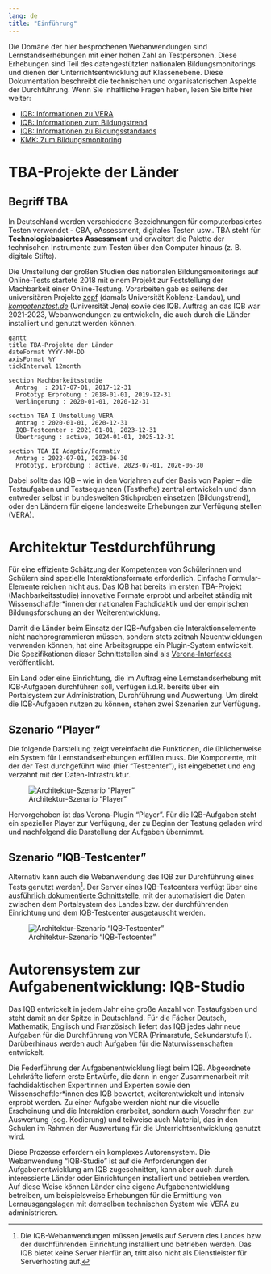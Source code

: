 ```yaml
---
lang: de
title: "Einführung"
---
```


Die Domäne der hier besprochenen Webanwendungen sind Lernstandserhebungen mit einer hohen Zahl an Testpersonen. Diese Erhebungen sind Teil des datengestützten nationalen Bildungsmonitorings und dienen der Unterrichtsentwicklung auf Klassenebene. Diese Dokumentation beschreibt die technischen und organisatorischen Aspekte der Durchführung. Wenn Sie inhaltliche Fragen haben, lesen Sie bitte hier weiter:

* [IQB: Informationen zu VERA](https://www.iqb.hu-berlin.de/vera/)
* [IQB: Informationen zum Bildungstrend](https://www.iqb.hu-berlin.de/bt/)
* [IQB: Informationen zu Bildungsstandards](https://www.iqb.hu-berlin.de/bista/)
* [KMK: Zum Bildungsmonitoring](https://www.kmk.org/themen/qualitaetssicherung-in-schulen/bildungsmonitoring/)

# TBA-Projekte der Länder

::: {.callout-note}
## Begriff TBA

In Deutschland werden verschiedene Bezeichnungen für computerbasiertes Testen verwendet - CBA, eAssessment, digitales Testen usw.. TBA steht für **Technologiebasiertes Assessment** und erweitert die Palette der technischen Instrumente zum Testen über den Computer hinaus (z. B. digitale Stifte).
:::

Die Umstellung der großen Studien des nationalen Bildungsmonitorings auf Online-Tests startete 2018 mit einem Projekt zur Feststellung der Machbarkeit einer Online-Testung. Vorarbeiten gab es seitens der universitären Projekte [zepf](https://www.zepf.eu/) (damals Universität Koblenz-Landau), und [*kompetenztest.de*](https://www.kompetenztest.de/) (Universität Jena) sowie des IQB. Auftrag an das IQB war 2021-2023, Webanwendungen zu entwickeln, die auch durch die Länder installiert und genutzt werden können.

```mermaid
gantt
title TBA-Projekte der Länder
dateFormat YYYY-MM-DD
axisFormat %Y
tickInterval 12month

section Machbarkeitsstudie
  Antrag  : 2017-07-01, 2017-12-31
  Prototyp Erprobung : 2018-01-01, 2019-12-31
  Verlängerung : 2020-01-01, 2020-12-31

section TBA I Umstellung VERA
  Antrag : 2020-01-01, 2020-12-31
  IQB-Testcenter : 2021-01-01, 2023-12-31
  Übertragung : active, 2024-01-01, 2025-12-31

section TBA II Adaptiv/Formativ
  Antrag : 2022-07-01, 2023-06-30
  Prototyp, Erprobung : active, 2023-07-01, 2026-06-30

```

Dabei sollte das IQB -- wie in den Vorjahren auf der Basis von Papier -- die Testaufgaben und Testsequenzen (Testhefte) zentral entwickeln und dann entweder selbst in bundesweiten Stichproben einsetzen (Bildungstrend), oder den Ländern für eigene landesweite Erhebungen zur Verfügung stellen (VERA).

# Architektur Testdurchführung

Für eine effiziente Schätzung der Kompetenzen von Schülerinnen und Schülern sind spezielle Interaktionsformate erforderlich. Einfache Formular-Elemente reichen nicht aus. Das IQB hat bereits im ersten TBA-Projekt (Machbarkeitsstudie) innovative Formate erprobt und arbeitet ständig mit Wissenschaftler*innen der nationalen Fachdidaktik und der empirischen Bildungsforschung an der Weiterentwicklung.

Damit die Länder beim Einsatz der IQB-Aufgaben die Interaktionselemente nicht nachprogrammieren müssen, sondern stets zeitnah Neuentwicklungen verwenden können, hat eine Arbeitsgruppe ein Plugin-System entwickelt. Die Spezifikationen dieser Schnittstellen sind als [Verona-Interfaces](https://verona-interfaces.github.io) veröffentlicht.

Ein Land oder eine Einrichtung, die im Auftrag eine Lernstandserhebung mit IQB-Aufgaben durchführen soll, verfügen i.d.R. bereits über ein Portalsystem zur Administration, Durchführung und Auswertung. Um direkt die IQB-Aufgaben nutzen zu können, stehen zwei Szenarien zur Verfügung.

## Szenario "Player"

Die folgende Darstellung zeigt vereinfacht die Funktionen, die üblicherweise ein System für Lernstandserhebungen erfüllen muss. Die Komponente, mit der der Test durchgeführt wird (hier "Testcenter"), ist eingebettet und eng verzahnt mit der Daten-Infrastruktur.

![Architektur-Szenario "Player"](Architektur_Player-Szenario.png)

Hervorgehoben ist das Verona-Plugin "Player". Für die IQB-Aufgaben steht ein spezieller Player zur Verfügung, der zu Beginn der Testung geladen wird und nachfolgend die Darstellung der Aufgaben übernimmt.

## Szenario "IQB-Testcenter"

Alternativ kann auch die Webanwendung des IQB zur Durchführung eines Tests genutzt werden[^1]. Der Server eines IQB-Testcenters verfügt über eine [ausführlich dokumentierte Schnittstelle](https://pages.cms.hu-berlin.de/iqb/testcenter/dist/api/index.html), mit der automatisiert die Daten zwischen dem Portalsystem des Landes bzw. der durchführenden Einrichtung und dem IQB-Testcenter ausgetauscht werden.

![Architektur-Szenario "IQB-Testcenter"](Architektur_TC-Szenario.png)

# Autorensystem zur Aufgabenentwicklung: IQB-Studio

Das IQB entwickelt in jedem Jahr eine große Anzahl von Testaufgaben und steht damit an der Spitze in Deutschland. Für die Fächer Deutsch, Mathematik, Englisch und Französisch liefert das IQB jedes Jahr neue Aufgaben für die Durchführung von VERA (Primarstufe, Sekundarstufe I). Darüberhinaus werden auch Aufgaben für die Naturwissenschaften entwickelt.

Die Federführung der Aufgabenentwicklung liegt beim IQB. Abgeordnete Lehrkräfte liefern erste Entwürfe, die dann in enger Zusammenarbeit mit fachdidaktischen Expertinnen und Experten sowie den Wissenschaftler*innen des IQB bewertet, weiterentwickelt und intensiv erprobt werden. Zu einer Aufgabe werden nicht nur die visuelle Erscheinung und die Interaktion erarbeitet, sondern auch Vorschriften zur Auswertung (sog. Kodierung) und teilweise auch Material, das in den Schulen im Rahmen der Auswertung für die Unterrichtsentwicklung genutzt wird.

Diese Prozesse erfordern ein komplexes Autorensystem. Die Webanwendung "IQB-Studio" ist auf die Anforderungen der Aufgabenentwicklung am IQB zugeschnitten, kann aber auch durch interessierte Länder oder Einrichtungen installiert und betrieben werden. Auf diese Weise können Länder eine eigene Aufgabenentwicklung betreiben, um beispielsweise Erhebungen für die Ermittlung von Lernausgangslagen mit demselben technischen System wie VERA zu administrieren.

[^1]: Die IQB-Webanwendungen müssen jeweils auf Servern des Landes bzw. der durchführenden Einrichtung installiert und betrieben werden. Das IQB bietet keine Server hierfür an, tritt also nicht als Dienstleister für Serverhosting auf.